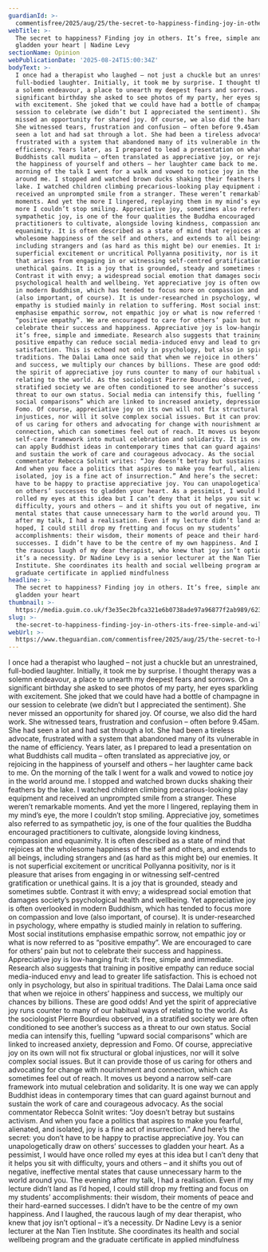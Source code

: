 ```yaml
---
guardianId: >-
  commentisfree/2025/aug/25/the-secret-to-happiness-finding-joy-in-others-its-free-simple-and-will-gladden-your-heart
webTitle: >-
  The secret to happiness? Finding joy in others. It’s free, simple and will
  gladden your heart | Nadine Levy
sectionName: Opinion
webPublicationDate: '2025-08-24T15:00:34Z'
bodyText: >-
  I once had a therapist who laughed – not just a chuckle but an unrestrained,
  full-bodied laughter. Initially, it took me by surprise. I thought therapy was
  a solemn endeavour, a place to unearth my deepest fears and sorrows. On a
  significant birthday she asked to see photos of my party, her eyes sparkling
  with excitement. She joked that we could have had a bottle of champagne in our
  session to celebrate (we didn’t but I appreciated the sentiment). She never
  missed an opportunity for shared joy. Of course, we also did the hard work.
  She witnessed tears, frustration and confusion – often before 9.45am. She had
  seen a lot and had sat through a lot. She had been a tireless advocate,
  frustrated with a system that abandoned many of its vulnerable in the name of
  efficiency. Years later, as I prepared to lead a presentation on what
  Buddhists call mudita – often translated as appreciative joy, or rejoicing in
  the happiness of yourself and others – her laughter came back to me. On the
  morning of the talk I went for a walk and vowed to notice joy in the world
  around me. I stopped and watched brown ducks shaking their feathers by the
  lake. I watched children climbing precarious-looking play equipment and
  received an unprompted smile from a stranger. These weren’t remarkable
  moments. And yet the more I lingered, replaying them in my mind’s eye, the
  more I couldn’t stop smiling. Appreciative joy, sometimes also referred to as
  sympathetic joy, is one of the four qualities the Buddha encouraged
  practitioners to cultivate, alongside loving kindness, compassion and
  equanimity. It is often described as a state of mind that rejoices at the
  wholesome happiness of the self and others, and extends to all beings,
  including strangers and (as hard as this might be) our enemies. It is not
  superficial excitement or uncritical Pollyanna positivity, nor is it pleasure
  that arises from engaging in or witnessing self-centred gratification or
  unethical gains. It is a joy that is grounded, steady and sometimes subtle.
  Contrast it with envy; a widespread social emotion that damages society’s
  psychological health and wellbeing. Yet appreciative joy is often overlooked
  in modern Buddhism, which has tended to focus more on compassion and love
  (also important, of course). It is under-researched in psychology, where
  empathy is studied mainly in relation to suffering. Most social institutions
  emphasise empathic sorrow, not empathic joy or what is now referred to as
  “positive empathy”. We are encouraged to care for others’ pain but not to
  celebrate their success and happiness. Appreciative joy is low-hanging fruit:
  it’s free, simple and immediate. Research also suggests that training in
  positive empathy can reduce social media-induced envy and lead to greater life
  satisfaction. This is echoed not only in psychology, but also in spiritual
  traditions. The Dalai Lama once said that when we rejoice in others’ happiness
  and success, we multiply our chances by billions. These are good odds! And yet
  the spirit of appreciative joy runs counter to many of our habitual ways of
  relating to the world. As the sociologist Pierre Bourdieu observed, in a
  stratified society we are often conditioned to see another’s success as a
  threat to our own status. Social media can intensify this, fuelling “upward
  social comparisons” which are linked to increased anxiety, depression and
  Fomo. Of course, appreciative joy on its own will not fix structural or global
  injustices, nor will it solve complex social issues. But it can provide those
  of us caring for others and advocating for change with nourishment and
  connection, which can sometimes feel out of reach. It moves us beyond a narrow
  self-care framework into mutual celebration and solidarity. It is one way we
  can apply Buddhist ideas in contemporary times that can guard against burnout
  and sustain the work of care and courageous advocacy. As the social
  commentator Rebecca Solnit writes: “Joy doesn’t betray but sustains activism.
  And when you face a politics that aspires to make you fearful, alienated, and
  isolated, joy is a fine act of insurrection.” And here’s the secret: you don’t
  have to be happy to practise appreciative joy. You can unapologetically draw
  on others’ successes to gladden your heart. As a pessimist, I would have once
  rolled my eyes at this idea but I can’t deny that it helps you sit with
  difficulty, yours and others – and it shifts you out of negative, ineffective
  mental states that cause unnecessary harm to the world around you. The evening
  after my talk, I had a realisation. Even if my lecture didn’t land as I’d
  hoped, I could still drop my fretting and focus on my students’
  accomplishments: their wisdom, their moments of peace and their hard-earned
  successes. I didn’t have to be the centre of my own happiness. And I laughed,
  the raucous laugh of my dear therapist, who knew that joy isn’t optional –
  it’s a necessity. Dr Nadine Levy is a senior lecturer at the Nan Tien
  Institute. She coordinates its health and social wellbeing program and the
  graduate certificate in applied mindfulness
headline: >-
  The secret to happiness? Finding joy in others. It’s free, simple and will
  gladden your heart
thumbnail: >-
  https://media.guim.co.uk/f3e35ec2bfca321e6b0738ade97a96877f2ab989/623_0_3737_2990/500.jpg
slug: >-
  the-secret-to-happiness-finding-joy-in-others-its-free-simple-and-will-gladden-your-heart-or-nadine-levy
webUrl: >-
  https://www.theguardian.com/commentisfree/2025/aug/25/the-secret-to-happiness-finding-joy-in-others-its-free-simple-and-will-gladden-your-heart
---
```

I once had a therapist who laughed – not just a chuckle but an unrestrained, full-bodied laughter. Initially, it took me by surprise. I thought therapy was a solemn endeavour, a place to unearth my deepest fears and sorrows. On a significant birthday she asked to see photos of my party, her eyes sparkling with excitement. She joked that we could have had a bottle of champagne in our session to celebrate (we didn’t but I appreciated the sentiment). She never missed an opportunity for shared joy. Of course, we also did the hard work. She witnessed tears, frustration and confusion – often before 9.45am. She had seen a lot and had sat through a lot. She had been a tireless advocate, frustrated with a system that abandoned many of its vulnerable in the name of efficiency. Years later, as I prepared to lead a presentation on what Buddhists call mudita – often translated as appreciative joy, or rejoicing in the happiness of yourself and others – her laughter came back to me. On the morning of the talk I went for a walk and vowed to notice joy in the world around me. I stopped and watched brown ducks shaking their feathers by the lake. I watched children climbing precarious-looking play equipment and received an unprompted smile from a stranger. These weren’t remarkable moments. And yet the more I lingered, replaying them in my mind’s eye, the more I couldn’t stop smiling. Appreciative joy, sometimes also referred to as sympathetic joy, is one of the four qualities the Buddha encouraged practitioners to cultivate, alongside loving kindness, compassion and equanimity. It is often described as a state of mind that rejoices at the wholesome happiness of the self and others, and extends to all beings, including strangers and (as hard as this might be) our enemies. It is not superficial excitement or uncritical Pollyanna positivity, nor is it pleasure that arises from engaging in or witnessing self-centred gratification or unethical gains. It is a joy that is grounded, steady and sometimes subtle. Contrast it with envy; a widespread social emotion that damages society’s psychological health and wellbeing. Yet appreciative joy is often overlooked in modern Buddhism, which has tended to focus more on compassion and love (also important, of course). It is under-researched in psychology, where empathy is studied mainly in relation to suffering. Most social institutions emphasise empathic sorrow, not empathic joy or what is now referred to as “positive empathy”. We are encouraged to care for others’ pain but not to celebrate their success and happiness. Appreciative joy is low-hanging fruit: it’s free, simple and immediate. Research also suggests that training in positive empathy can reduce social media-induced envy and lead to greater life satisfaction. This is echoed not only in psychology, but also in spiritual traditions. The Dalai Lama once said that when we rejoice in others’ happiness and success, we multiply our chances by billions. These are good odds! And yet the spirit of appreciative joy runs counter to many of our habitual ways of relating to the world. As the sociologist Pierre Bourdieu observed, in a stratified society we are often conditioned to see another’s success as a threat to our own status. Social media can intensify this, fuelling “upward social comparisons” which are linked to increased anxiety, depression and Fomo. Of course, appreciative joy on its own will not fix structural or global injustices, nor will it solve complex social issues. But it can provide those of us caring for others and advocating for change with nourishment and connection, which can sometimes feel out of reach. It moves us beyond a narrow self-care framework into mutual celebration and solidarity. It is one way we can apply Buddhist ideas in contemporary times that can guard against burnout and sustain the work of care and courageous advocacy. As the social commentator Rebecca Solnit writes: “Joy doesn’t betray but sustains activism. And when you face a politics that aspires to make you fearful, alienated, and isolated, joy is a fine act of insurrection.” And here’s the secret: you don’t have to be happy to practise appreciative joy. You can unapologetically draw on others’ successes to gladden your heart. As a pessimist, I would have once rolled my eyes at this idea but I can’t deny that it helps you sit with difficulty, yours and others – and it shifts you out of negative, ineffective mental states that cause unnecessary harm to the world around you. The evening after my talk, I had a realisation. Even if my lecture didn’t land as I’d hoped, I could still drop my fretting and focus on my students’ accomplishments: their wisdom, their moments of peace and their hard-earned successes. I didn’t have to be the centre of my own happiness. And I laughed, the raucous laugh of my dear therapist, who knew that joy isn’t optional – it’s a necessity. Dr Nadine Levy is a senior lecturer at the Nan Tien Institute. She coordinates its health and social wellbeing program and the graduate certificate in applied mindfulness
